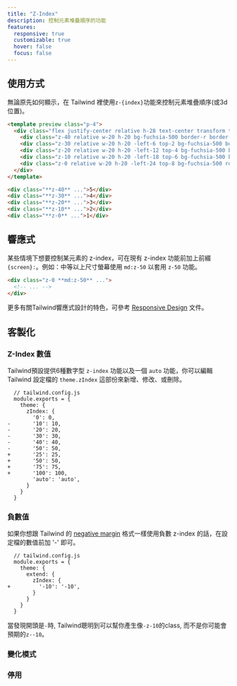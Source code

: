 ```yaml
---
title: "Z-Index"
description: 控制元素堆疊順序的功能
features:
  responsive: true
  customizable: true
  hover: false
  focus: false
---
```




## 使用方式

無論原先如何顯示，在 Tailwind 裡使用`z-{index}`功能來控制元素堆疊順序(或3d位置)。

```html fuchsia
<template preview class="p-4">
  <div class="flex justify-center relative h-28 text-center transform translate-x-12">
    <div class="z-40 relative w-20 h-20 bg-fuchsia-500 border-r border-opacity-50 border-fuchsia-600 rounded-md shadow-md flex justify-center items-center text-white text-2xl font-extrabold">5</div>
    <div class="z-30 relative w-20 h-20 -left-6 top-2 bg-fuchsia-500 border-r border-opacity-50 border-fuchsia-600 rounded-md shadow-md flex justify-center items-center text-white text-2xl font-extrabold">4</div>
    <div class="z-20 relative w-20 h-20 -left-12 top-4 bg-fuchsia-500 border-r border-opacity-50 border-fuchsia-600 rounded-md shadow-md flex justify-center items-center text-white text-2xl font-extrabold">3</div>
    <div class="z-10 relative w-20 h-20 -left-18 top-6 bg-fuchsia-500 border-r border-opacity-50 border-fuchsia-600 rounded-md shadow-md flex justify-center items-center text-white text-2xl font-extrabold">2</div>
    <div class="z-0 relative w-20 h-20 -left-24 top-8 bg-fuchsia-500 rounded-md shadow-md flex justify-center items-center text-white text-2xl font-extrabold">1</div>
  </div>
</template>

<div class="**z-40** ...">5</div>
<div class="**z-30** ...">4</div>
<div class="**z-20** ...">3</div>
<div class="**z-10** ...">2</div>
<div class="**z-0** ...">1</div>
```

## 響應式

某些情境下想要控制某元素的 z-index，可在現有 z-index 功能前加上前綴 `{screen}:`。例如：中等以上尺寸螢幕使用 `md:z-50` 以套用 `z-50` 功能。

```html
<div class="z-0 **md:z-50** ...">
  <!-- ... -->
</div>
```

更多有關Tailwind響應式設計的特色，可參考 [Responsive Design](/docs/responsive-design) 文件。

## 客製化

### Z-Index 數值

Tailwind預設提供6種數字型 `z-index` 功能以及一個 `auto` 功能，你可以編輯 Tailwind 設定檔的 `theme.zIndex` 這部份來新增、修改、或刪除。

```diff-js
  // tailwind.config.js
  module.exports = {
    theme: {
      zIndex: {
        '0': 0,
-       '10': 10,
-       '20': 20,
-       '30': 30,
-       '40': 40,
-       '50': 50,
+       '25': 25,
+       '50': 50,
+       '75': 75,
+       '100': 100,
        'auto': 'auto',
      }
    }
  }
```

### 負數值

如果你想跟 Tailwind 的 [negative margin](/docs/margin#negative-margins) 格式一樣使用負數 z-index 的話，在設定檔的數值前加 '-' 即可。

```diff-js
  // tailwind.config.js
  module.exports = {
    theme: {
      extend: {
        zIndex: {
+         '-10': '-10',
        }
      }
    }
  }
```

當發現開頭是`-`時, Tailwind聰明到可以幫你產生像`-z-10`的class, 而不是你可能會預期的`z--10`。

### 變化模式

<Variants plugin="zIndex" name="z-index" />

### 停用

<Disabling plugin="zIndex" name="z-index" />
